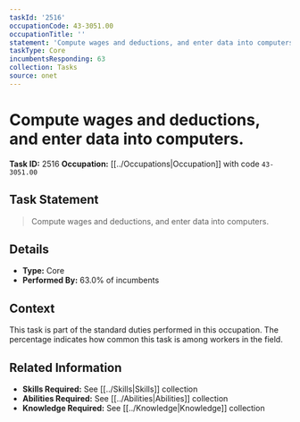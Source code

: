 ```yaml
---
taskId: '2516'
occupationCode: 43-3051.00
occupationTitle: ''
statement: 'Compute wages and deductions, and enter data into computers.'
taskType: Core
incumbentsResponding: 63
collection: Tasks
source: onet
---
```

# Compute wages and deductions, and enter data into computers.

**Task ID:** 2516
**Occupation:** [[../Occupations|Occupation]] with code `43-3051.00`

## Task Statement

> Compute wages and deductions, and enter data into computers.

## Details

- **Type:** Core
- **Performed By:** 63.0% of incumbents

## Context

This task is part of the standard duties performed in this occupation. The percentage indicates how common this task is among workers in the field.

## Related Information

- **Skills Required:** See [[../Skills|Skills]] collection
- **Abilities Required:** See [[../Abilities|Abilities]] collection
- **Knowledge Required:** See [[../Knowledge|Knowledge]] collection
